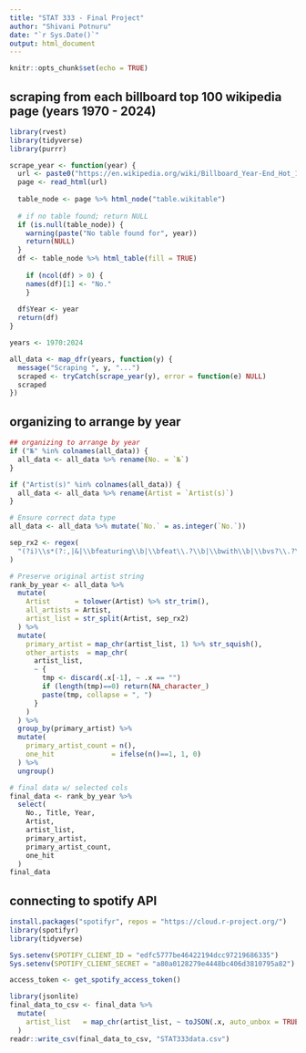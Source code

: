 ```yaml
---
title: "STAT 333 - Final Project"
author: "Shivani Potnuru"
date: "`r Sys.Date()`"
output: html_document
---
```


```r
knitr::opts_chunk$set(echo = TRUE)
```

## scraping from each billboard top 100 wikipedia page (years 1970 - 2024)

```r
library(rvest)
library(tidyverse)
library(purrr)
```

```r
scrape_year <- function(year) {
  url <- paste0("https://en.wikipedia.org/wiki/Billboard_Year-End_Hot_100_singles_of_", year)
  page <- read_html(url)
  
  table_node <- page %>% html_node("table.wikitable")
  
  # if no table found; return NULL
  if (is.null(table_node)) {
    warning(paste("No table found for", year))
    return(NULL)
  }
  df <- table_node %>% html_table(fill = TRUE)
  
    if (ncol(df) > 0) {
    names(df)[1] <- "No."
    }
  
  df$Year <- year
  return(df)
}

years <- 1970:2024

all_data <- map_dfr(years, function(y) {
  message("Scraping ", y, "...")
  scraped <- tryCatch(scrape_year(y), error = function(e) NULL)
  scraped
})
```

## organizing to arrange by year

```r
## organizing to arrange by year
if ("№" %in% colnames(all_data)) {
  all_data <- all_data %>% rename(No. = `№`)
}

if ("Artist(s)" %in% colnames(all_data)) {
  all_data <- all_data %>% rename(Artist = `Artist(s)`)
}

# Ensure correct data type
all_data <- all_data %>% mutate(`No.` = as.integer(`No.`))

sep_rx2 <- regex(
  "(?i)\\s*(?:,|&|\\bfeaturing\\b|\\bfeat\\.?\\b|\\bwith\\b|\\bvs?\\.?\\b| and (?!the\\b)| x )\\s*"
)

# Preserve original artist string
rank_by_year <- all_data %>%
  mutate(
    Artist      = tolower(Artist) %>% str_trim(),
    all_artists = Artist,
    artist_list = str_split(Artist, sep_rx2)
  ) %>%
  mutate(
    primary_artist = map_chr(artist_list, 1) %>% str_squish(),
    other_artists  = map_chr(
      artist_list,
      ~ {
        tmp <- discard(.x[-1], ~ .x == "")
        if (length(tmp)==0) return(NA_character_)
        paste(tmp, collapse = ", ")
      }
    )
  ) %>%
  group_by(primary_artist) %>%
  mutate(
    primary_artist_count = n(),
    one_hit              = ifelse(n()==1, 1, 0)
  ) %>%
  ungroup()

# final data w/ selected cols 
final_data <- rank_by_year %>%
  select(
    No., Title, Year,
    Artist,          
    artist_list,      
    primary_artist,
    primary_artist_count,
    one_hit
  )
final_data
```

## connecting to spotify API 

```r
install.packages("spotifyr", repos = "https://cloud.r-project.org/")
library(spotifyr)
library(tidyverse)

Sys.setenv(SPOTIFY_CLIENT_ID = "edfc5777be46422194dcc97219686335")
Sys.setenv(SPOTIFY_CLIENT_SECRET = "a80a0128279e4448bc406d3810795a82")

access_token <- get_spotify_access_token()

```

```r
library(jsonlite)
final_data_to_csv <- final_data %>%
  mutate(
    artist_list   = map_chr(artist_list, ~ toJSON(.x, auto_unbox = TRUE)),
  )
readr::write_csv(final_data_to_csv, "STAT333data.csv")
```



























